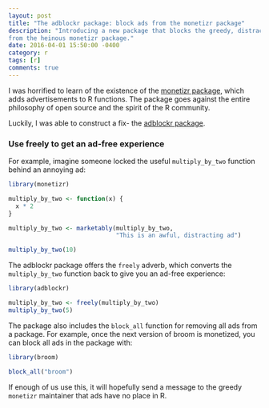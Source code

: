 ```yaml
---
layout: post
title: "The adblockr package: block ads from the monetizr package"
description: "Introducing a new package that blocks the greedy, distracting ads
from the heinous monetizr package."
date: 2016-04-01 15:50:00 -0400
category: r
tags: [r]
comments: true
---
```


I was horrified to learn of the existence of the [monetizr package](http://varianceexplained.org/r/monetizr/), which adds advertisements to R functions. The package goes against the entire philosophy of open source and the spirit of the R community.

Luckily, I was able to construct a fix- the [adblockr package](https://github.com/dgrtwo/adblockr).

### Use freely to get an ad-free experience

For example, imagine someone locked the useful `multiply_by_two` function behind an annoying ad:

```r
library(monetizr)

multiply_by_two <- function(x) {
  x * 2
}

multiply_by_two <- marketably(multiply_by_two,
                              "This is an awful, distracting ad")

multiply_by_two(10)
```

The adblockr package offers the `freely` adverb, which converts the `multiply_by_two` function back to give you an ad-free experience:

```r
library(adblockr)

multiply_by_two <- freely(multiply_by_two)
multiply_by_two(5)
```

The package also includes the `block_all` function for removing all ads from a package. For example, once the next version of broom is monetized, you can block all ads in the package with:

```r
library(broom)

block_all("broom")
```

If enough of us use this, it will hopefully send a message to the greedy `monetizr` maintainer that ads have no place in R.
